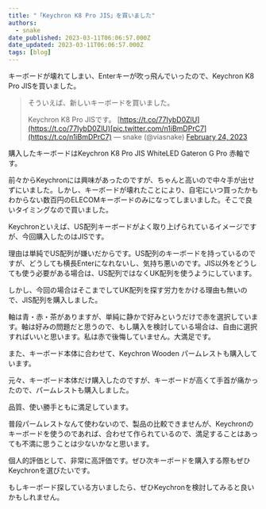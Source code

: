 ```yaml
---
title: "「Keychron K8 Pro JIS」を買いました"
authors:
  - snake
date_published: 2023-03-11T06:06:57.000Z
date_updated: 2023-03-11T06:06:57.000Z
tags: [blog]
---
```


キーボードが壊れてしまい、Enterキーが吹っ飛んでいったので、Keychron K8 Pro JISを買いました。

> そういえば、新しいキーボードを買いました。
> 
> Keychron K8 Pro JISです。 [https://t.co/77IybD0ZlU](https://t.co/77IybD0ZlU)[pic.twitter.com/n1iBmDPrC7](https://t.co/n1iBmDPrC7)
> &mdash; snake (@viasnake) [February 24, 2023](https://twitter.com/viasnake/status/1628919312416391168?ref_src=twsrc%5Etfw)

購入したキーボードはKeychron K8 Pro JIS WhiteLED Gateron G Pro 赤軸です。

前々からKeychronには興味があったのですが、ちゃんと高いので中々手が出せずにいました。しかし、キーボードが壊れたことにより、自宅にいつ買ったかもわからない数百円のELECOMキーボードのみになってしまいました。そこで良いタイミングなので買いました。

Keychronといえば、US配列キーボードがよく取り上げられているイメージですが、今回購入したのはJISです。

理由は単純でUS配列が嫌いだからです。US配列のキーボードを持っているのですが、どうしても横長Enterになれないし、気持ち悪いのです。JIS以外をどうしても使う必要がある場合は、US配列ではなくUK配列を使うようにしています。

しかし、今回の場合はそこまでしてUK配列を探す労力をかける理由も無いので、JIS配列を購入しました。

軸は青・赤・茶がありますが、単純に静かで好みというだけで赤を選択しています。軸は好みの問題だと思うので、もし購入を検討している場合は、自由に選択すればいいと思います。私は赤で後悔していません。大満足です。

また、キーボード本体に合わせて、Keychron Wooden パームレストも購入しています。

元々、キーボード本体だけ購入したのですが、キーボードが高くて手首が痛かったので、パームレストも購入しました。

品質、使い勝手ともに満足しています。

普段パームレストなんて使わないので、製品の比較できませんが、Keychronのキーボードを使うのであれば、合わせて作られているので、満足することはあっても不満に思うことは少ないかなと思います。

個人的評価として、非常に高評価です。ぜひ次キーボードを購入する際もぜひKeychronを選びたいです。

もしキーボード探している方いましたら、ぜひKeychronを検討してみると良いかもしれません。
